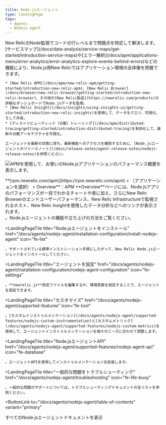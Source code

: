 ```yaml
---
title: Node.jsエージェント
type: landingPage
tags:
  - Agents
  - Nodejs agent
---
```


<LandingPageHero>
  <HeroContent>
    New RelicのNode監視でコードの行レベルまで問題点を特定して解決します。[サービスマップ](/docs/data-analysis/service-maps/get-started/introduction-service-maps)や[エラー解析](/docs/apm/applications-menu/error-analytics/error-analytics-explore-events-behind-errors)などの機能により、Node.js用New Relicではアプリケーション環境の全体像を把握できます。

    * [New Relic APM](/docs/apm/new-relic-apm/getting-started/introduction-new-relic-apm)、[New Relic Browser](/docs/browser/new-relic-browser/getting-started/introduction-new-relic-browser)、その他の[New Relic製品](https://newrelic.com/products)の詳細なダッシュボードでNode.jsデータを監視。
    * [New Relic Insight](/docs/insights/using-insights-ui/getting-started/introduction-new-relic-insights)を使用して、データをクエリ、可視化、そして共有。
    * [ディストリビューティッド（分散）トレーシング](/docs/apm/distributed-tracing/getting-started/introduction-distributed-tracing)を有効化して、最新の分散アーキテクチャを可視化。

    エージェントを最新の状態に保ち、最新機能へのアクセスを確保するために、[Node.jsエージェントのリリースノート](/docs/release-notes/agent-release-notes/nodejs-release-notes)を参照ください。
  </HeroContent>

  ![APMを使用して、お使いのNode.jsアプリケーションのパフォーマンス概要を表示します。](./images/APM_Node_landing-page_0.png "APM_Node_landing-page.png")

  <figcaption>
    **[rpm.newrelic.com/apm](https://rpm.newrelic.com/apm) > （アプリケーションを選択） > Overview**：APM **Overview**ページには、Node.jsアプリのパフォーマンスが一目でわかるチャートや表に加え、さらにNew Relic Browserのエンドユーザーパフォーマンス、New Relic Infrastructureで監視されるホスト、New Relic Insightを使用したデータ分析などへのリンクが表示されます。
  </figcaption>
</LandingPageHero>

<LandingPageTileGrid>
  <LandingPageTile
    title="始めてみましょう"
    href="/docs/agents/nodejs-agent/getting-started/introduction-new-relic-nodejs"
    icon="fe-terminal"
  >
    。Node.jsエージェントの機能や立ち上げの方法をご覧ください。
  </LandingPageTile>

  <LandingPageTile
    title="Node.jsエージェントをインストール"
    href="/docs/agents/nodejs-agent/installation-configuration/install-nodejs-agent"
    icon="fe-list"
  >
    。サポートされている標準インストレーション手順にしたがって、New Relic Node.jsエージェントをインストールしてください。
  </LandingPageTile>

  <LandingPageTile
    title="エージェントを設定"
    href="/docs/agents/nodejs-agent/installation-configuration/nodejs-agent-configuration"
    icon="fe-settings"
  >
    。**newrelic.js**設定ファイルを編集するか、環境変数を設定することで、エージェントを設定できます。
  </LandingPageTile>

  <LandingPageTile
    title="カスタマイズ"
    href="/docs/agents/nodejs-agent/supported-features"
    icon="fe-tool"
  >
    。[カスタムインストゥルメンテーション](/docs/agents/nodejs-agent/supported-features/nodejs-custom-instrumentation)と[カスタムメトリック](/docs/agents/nodejs-agent/supported-features/nodejs-custom-metrics)を使用して、エージェントインストゥルメンテーションを個々のニーズに合わせて調整します。
  </LandingPageTile>

  <LandingPageTile
    title="Node.jsエージェントAPI"
    href="/docs/agents/nodejs-agent/supported-features/nodejs-agent-api"
    icon="fe-database"
  >
    。エージェントAPIを使用してインストゥルメンテーションを拡張します。
  </LandingPageTile>

  <LandingPageTile
    title="一般的な問題をトラブルシューティング"
    href="/docs/agents/nodejs-agent/troubleshooting"
    icon="fe-life-buoy"
  >
    。一般的な問題のサポートについては、トラブルシューティングドキュメントの全リストを参照ください。
  </LandingPageTile>
</LandingPageTileGrid>

<ButtonLink
  to="/docs/agents/nodejs-agent/table-of-contents"
  variant="primary"
>
  すべてのNode.jsエージェントドキュメントを表示
</ButtonLink>
